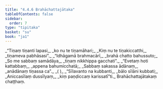```yaml
---
title: "4.4.6 Brahāchattajātaka"
tableOfContents: false
sidebar:
  order: 7
type: "tipitaka"
basket: "su"
book: "ja1"
---
```



<DynamicBreadcrumb />

<Division number="141" book="ja1" bookNo="22" page="326">

<Paragraph number="1064" type="verses" book="ja1">
_“Tiṇaṃ tiṇanti lapasi,_  
_ko nu te tiṇamāhari;_  
_Kiṃ nu te tiṇakiccatthi,_  
_tiṇameva pabhāsasi”._  

</Paragraph>

</Division>
<Division number="142" book="ja1" bookNo="22" page="326">

<Paragraph number="1065" type="verses" book="ja1">
_“Idhāgamā brahmacārī,_  
_brahā chatto bahussuto;_  
_So me sabbaṃ samādāya,_  
_tiṇaṃ nikkhippa gacchati”._  

</Paragraph>

</Division>
<Division number="143" book="ja1" bookNo="22" page="326">

<Paragraph number="1066" type="verses" book="ja1">
_“Evetaṃ hoti kattabbaṃ,_  
_appena bahumicchatā;_  
_Sabbaṃ sakassa ādānaṃ,_  
_anādānaṃ tiṇassa ca”._  
_( )_  

</Paragraph>

</Division>
<Division number="144" book="ja1" bookNo="22" page="326">

<Paragraph number="1067" type="verses" book="ja1">
_“Sīlavanto na kubbanti,_  
_bālo sīlāni kubbati;_  
_Aniccasīlaṃ dussīlyaṃ,_  
_kiṃ paṇḍiccaṃ karissatī”ti._  


</Paragraph>
</Division>

<Paragraph number="1068" type="center" book="ja1">
Brahāchattajātakaṃ chaṭṭhaṃ.
</Paragraph>